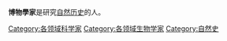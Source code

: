 {{Commonscat|Naturalists|博物學家}}
'''博物學家'''是研究[[自然历史|自然历史]]的人。

[[Category:各领域科学家|Category:各领域科学家]]
[[Category:各领域生物学家|Category:各领域生物学家]]
[[Category:自然史|Category:自然史]]